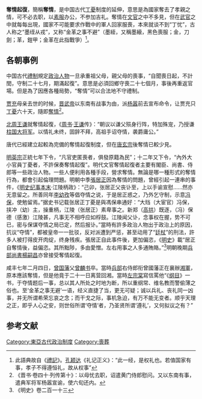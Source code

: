 '''奪情起復'''，簡稱'''奪情'''，是中国古代[[丁憂|丁憂]]制度的延伸，意思是為國家奪去了孝親之情，可不必去职，以[[素服|素服]]办公，不参加吉礼。奪情在[[文官|文官]]之中不多見，但在[[武官|武官]]之中就每每出現，國家不可能要求作戰中的軍人回家服喪，本來就谈不到“丁忧”，古人称之“墨绖从戎”，又称“金革之事不避”（墨絰，又稱墨縗，黑色喪服；金，刀劍；革，鎧甲；金革在此指戰爭）<ref>此語典故自《[[禮記|禮記]]》。[[孔颖达|孔颖达]]《礼记正义》：“此一经，是权礼也。若值国家有事，孝子不得遵恒礼，故从权事”</ref>。

==各朝事例==
中国古代[[禮制|禮制]]規定[[政治人物|政治人物]]一旦承重祖父母，親父母的喪事，“自聞喪日起，不計閏，守制二十七月，期滿起復”。意思是必須回鄉守喪二十七個月，事後再重返官場。但是為了因應各種局勢，“奪情”可以合法地不守禮制。

[[贾充|贾充]]母亲去世的时候，[[晋武帝|晋武帝]]以东南有战事为由，派[[杨嚣|杨嚣]]前去宣布命令，让贾充只[[丁憂|丁憂]]六十天，隨即[[奪情|奪情]]<ref>《晋书·卷四十·列传第十》：以母忧去职，诏遣黄门侍郎慰问。又以东南有事，遣典军将军杨嚣宣谕，使六旬还内。</ref>。

[[北周|北周]][[王謙_(北周)|王谦]]就奪情起復，《[[周书|周书]]·[[王謙_(北周)|王谦]]传》：“朝议以谦父殒身行阵，特加殊宠，乃授谦[[柱国大将军|柱国大将军]]。以情礼未终，固辞不拜，高祖手诏夺情，袭爵庸公。”

唐代已經建立起較為完備的奪情起復制度，但在[[唐玄宗|唐玄宗]]後奪情已較少見。

[[明英宗|明英宗]]正統七年下令，“凡官吏匿喪者，俱發原籍為民”；十二年又下令，“內外大小官員丁憂者，不許保奏奪情起復”。明代文官奪情起復者主要有閣臣、尚書、侍郎等一些政治人物。一些人便利用各種手段，營求奪情。無論是哪一種形式的奪情行為，都會引起倫理問題。明朝中季[[張居正|張居正]]因為奪情的問題，曾經引起一連串的事件，《[[明史纪事本末|明史纪事本末]]·江陵柄政》：“己卯，张居正父丧讣至，上以手谕宣慰……然亦无意留之。所善同年[[李幼孜|李幼孜]]等倡夺情之说，于是居正惑之，乃外乞守制，示意[[冯保|冯保]]，使勉留焉。”据史书记载张居正丁憂是與馮保串通好：“大珰（大宦官）冯保，挟冲（幼）主，操重柄，江陵（张居正）素卑事之。新郑（[[高拱|高拱]]）既逐，（冯）保德（感激）江陵甚，凡事无不相呼应如桴鼓。江陵闻父讣，念事权在握，势不可已，密与保谋夺情之局已定，然后报讣。”當時有許多政治人物出于政治上的原因，抗议“夺情”，都被皇帝一一批驳，反对派遭到严惩，甚至动用了“[[廷杖|廷杖]]”的刑法，許多人被打得皮开肉绽，终身残疾。張居正自此事件後，更加偏恣，《[[明史|明史]]》載“居正自奪情後，益偏恣。其所黜陟，多由愛憎。左右用事之人多通賄賂。”<ref>《明史》卷二百一十三</ref>明朝晚期[[兵部尚書|兵部尚書]][[楊嗣昌|楊嗣昌]]亦曾接受奪情起復。

咸丰七年二月四日，[[曾国藩|曾国藩]]父[[曾麟书|曾麟书]]卒。當時[[兵部|兵部]]右侍郎衔曾國藩正在襄辦[[湘軍|湘軍]]，原本應該奪情，但是他竟于二十一日离营回湘。當時[[左宗棠|左宗棠]]寫信罵他“《[[通鑑綱目|纲目]]》一书，于夺情题后一事，总以其人所处之时地为断，所以重纲常、维名教而警偷薄之俗也。至‘金革之事无避’一语，经义直捷了当，更无可疑；诚以兵礼、丧礼同一凶事，并无所谓希荣忘哀之念；而干戈之际，事机急迫，有万不能无变者。顺乎天理之正，即乎人心之安，则世俗所谓‘夺情’者，乃圣贤所谓‘遵礼’，又何拟议之有？”

== 参考文献 ==
{{Reflist}}

[[Category:東亞古代政治制度|Category:東亞古代政治制度]]
[[Category:喪葬|Category:喪葬]]
